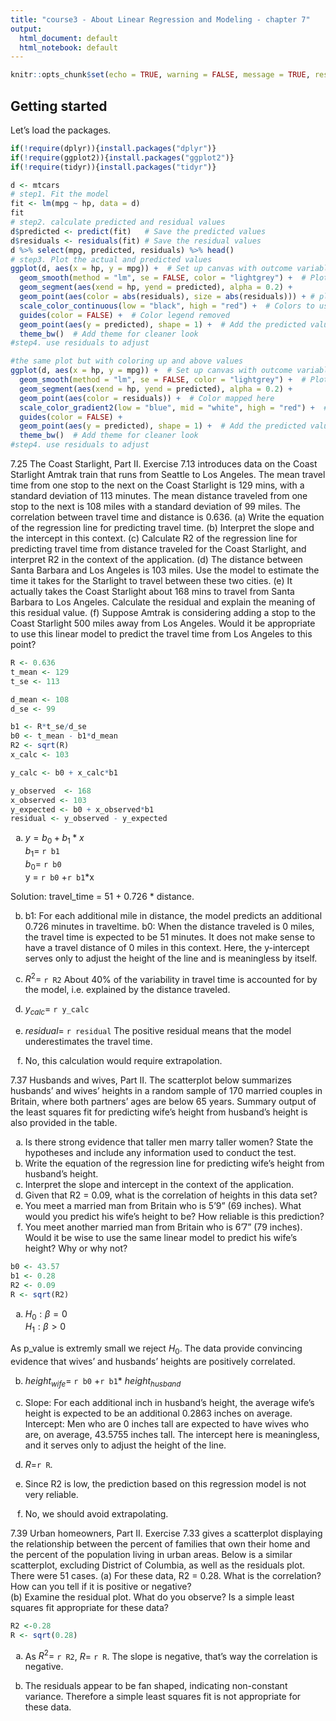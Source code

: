 ```yaml
---
title: "course3 - About Linear Regression and Modeling - chapter 7"
output:
  html_document: default
  html_notebook: default
---
```


```r
knitr::opts_chunk$set(echo = TRUE, warning = FALSE, message = TRUE, results = TRUE)
```

## Getting started
Let's load the packages.

```r
if(!require(dplyr)){install.packages("dplyr")}
if(!require(ggplot2)){install.packages("ggplot2")}
if(!require(tidyr)){install.packages("tidyr")}
```


```r
d <- mtcars
# step1. Fit the model
fit <- lm(mpg ~ hp, data = d)
fit
# step2. calculate predicted and residual values
d$predicted <- predict(fit)   # Save the predicted values
d$residuals <- residuals(fit) # Save the residual values
d %>% select(mpg, predicted, residuals) %>% head()
# step3. Plot the actual and predicted values
ggplot(d, aes(x = hp, y = mpg)) +  # Set up canvas with outcome variable on y-axis
  geom_smooth(method = "lm", se = FALSE, color = "lightgrey") +  # Plot regression slope
  geom_segment(aes(xend = hp, yend = predicted), alpha = 0.2) +
  geom_point(aes(color = abs(residuals), size = abs(residuals))) + # plot the actual values, size also mapped, , Color mapped to abs(residuals)
  scale_color_continuous(low = "black", high = "red") +  # Colors to use here
  guides(color = FALSE) +  # Color legend removed
  geom_point(aes(y = predicted), shape = 1) +  # Add the predicted values
  theme_bw()  # Add theme for cleaner look
#step4. use residuals to adjust


```

```r
#the same plot but with coloring up and above values
ggplot(d, aes(x = hp, y = mpg)) +  # Set up canvas with outcome variable on y-axis
  geom_smooth(method = "lm", se = FALSE, color = "lightgrey") +  # Plot regression slope
  geom_segment(aes(xend = hp, yend = predicted), alpha = 0.2) +
  geom_point(aes(color = residuals)) +  # Color mapped here
  scale_color_gradient2(low = "blue", mid = "white", high = "red") +  # Colors to use here
  guides(color = FALSE) +
  geom_point(aes(y = predicted), shape = 1) +  # Add the predicted values
  theme_bw()  # Add theme for cleaner look
#step4. use residuals to adjust

```

7.25 The Coast Starlight, Part II. Exercise 7.13 introduces data on the Coast Starlight
Amtrak train that runs from Seattle to Los Angeles. The mean travel time from one stop to the next on the Coast Starlight is 129 mins, with a standard deviation of 113 minutes. The mean distance traveled from one stop to the next is 108 miles with a standard deviation of 99 miles. The correlation between travel time and distance is 0.636.
(a) Write the equation of the regression line for predicting travel time.
(b) Interpret the slope and the intercept in this context.
(c) Calculate R2 of the regression line for predicting travel time from distance traveled for the Coast Starlight, and interpret R2 in the context of the application.
(d) The distance between Santa Barbara and Los Angeles is 103 miles. Use the model to estimate the time it takes for the Starlight to travel between these two cities.
(e) It actually takes the Coast Starlight about 168 mins to travel from Santa Barbara to Los Angeles. Calculate the residual and explain the meaning of this residual value.
(f) Suppose Amtrak is considering adding a stop to the Coast Starlight 500 miles away from Los Angeles. Would it be appropriate to use this linear model to predict the travel time from Los Angeles to this point?


```r
R <- 0.636
t_mean <- 129
t_se <- 113

d_mean <- 108
d_se <- 99

b1 <- R*t_se/d_se
b0 <- t_mean - b1*d_mean
R2 <- sqrt(R)
x_calc <- 103

y_calc <- b0 + x_calc*b1

y_observed  <- 168
x_observed <- 103
y_expected <- b0 + x_observed*b1
residual <- y_observed - y_expected
```

(a) $y =  {b}_{0} + {b}_1*x$    
${b}_{1}=$ `r b1`   
${b}_{0}=$ `r b0`     
y = `r b0` +`r b1`*x

Solution:
travel_time = 51 + 0.726 * distance.

(b) b1:
For each additional mile in distance, the model predicts an additional 0.726 minutes in traveltime. 
b0: When the distance traveled is 0 miles, the travel time is expected to be 51 minutes. It does not make sense to have a travel distance of 0 miles in this context. Here, the y-intercept serves only to adjust the height of the line and
is meaningless by itself.

(c)
${R}^2=$ `r R2`
About 40% of the variability in travel time is accounted for by the model, i.e. explained by the distance traveled.

(d)
$y_{calc}=$ `r y_calc`

(e)
$residual=$ `r residual` 
The positive residual means that the model underestimates the travel time.   

(f) No, this calculation would require extrapolation.

7.37 Husbands and wives, Part II. The scatterplot below summarizes husbands' and wives'
heights in a random sample of 170 married couples in Britain, where both partners' ages are below 65 years. Summary output of the least squares fit for predicting wife's height from husband's height is also provided in the table.

(a) Is there strong evidence that taller men marry taller women? State the hypotheses and include any information used to conduct the test.
(b) Write the equation of the regression line for predicting wife's height from husband's height.
(c) Interpret the slope and intercept in the context of the application.
(d) Given that R2 = 0.09, what is the correlation of heights in this data set?
(e) You meet a married man from Britain who is 5'9" (69 inches). What would you predict his wife's height to be? How reliable is this prediction?
(f) You meet another married man from Britain who is 6'7" (79 inches). Would it be wise to use the same linear model to predict his wife's height? Why or why not?

```r
b0 <- 43.57
b1 <- 0.28
R2 <- 0.09
R <- sqrt(R2)

```

(a)
$H_{0}: \beta = 0$   
$H_{1}: \beta > 0$

As p_value is extremly small we reject $H_{0}$. The data provide convincing evidence
that wives' and husbands' heights are positively correlated.

(b)  
$height_{wife} =$ `r b0` +`r b1`* $height_{husband}$

(c)
Slope: For each additional inch in husband's height, the average wife's height is
expected to be an additional 0.2863 inches on
average.     
Intercept: Men who are 0 inches tall are expected to have wives who are, on average,
43.5755 inches tall. The intercept here is meaningless, and it serves only to adjust the height of the line.

(d)
$R=$`r R`. 

(e)
Since R2 is low, the prediction based on this regression model is not very reliable.  

(f) No, we should avoid extrapolating.  

7.39 Urban homeowners, Part II.
Exercise 7.33 gives a scatterplot displaying the relationship between the percent of families that own their home and the percent of the population living in urban
areas. Below is a similar scatterplot, excluding District of Columbia, as well as the residuals plot. There were 51 cases.
(a) For these data, R2 = 0.28. What is the correlation?
How can you tell if it is positive or negative?  
(b) Examine the residual plot. What do you observe?
Is a simple least squares fit appropriate for these data?

```r
R2 <-0.28
R <- sqrt(0.28)

```

(a)
As $R^2=$ `r R2`, $R=$ `r R`. The slope is negative, that's way the correlation is negative.   


(b) The residuals appear to be fan shaped, indicating non-constant variance. Therefore a simple least squares fit is not appropriate for these data.


